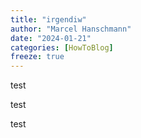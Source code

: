 ```yaml
---
title: "irgendiw"
author: "Marcel Hanschmann"
date: "2024-01-21"
categories: [HowToBlog]
freeze: true
---
```


test

test

test
